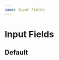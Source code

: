```yaml
---
name: Input Fields
---
```



# Input Fields
<PropsTable of={InputField} />

## Default
<Playground>
  <InputField
    type="text"
    border="1px #E1E4E8 solid" 
    borderRadius="6px"
    p={2}
    fontSize="14px"
    color="#0A1F44"
    placeholder="Input Placeholder"
  />
</Playground>
